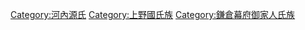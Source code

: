 [[Category:河內源氏|Category:河內源氏]]
[[Category:上野國氏族|Category:上野國氏族]]
[[Category:鎌倉幕府御家人氏族|Category:鎌倉幕府御家人氏族]]